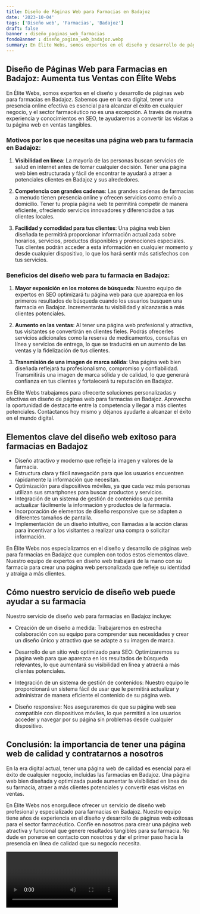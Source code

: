 ```yaml
---
title: Diseño de Páginas Web para Farmacias en Badajoz
date: '2023-10-04'
tags: ['Diseño web', 'Farmacias', 'Badajoz']
draft: false
banner : diseño_paginas_web_farmacias
fondoBanner : diseño_pagina_web_badajoz.webp
summary: En Élite Webs, somos expertos en el diseño y desarrollo de páginas web para farmacias en Badajoz. Sabemos que en la era digital, tener una presencia online efectiva es esencial para alcanzar el éxito en cualquier negocio, y el sector farmacéutico no es una excepción. A través de nuestra experiencia y conocimientos en SEO, te ayudaremos a convertir las visitas a tu página web en ventas tangibles.
---
```


## Diseño de Páginas Web para Farmacias en Badajoz: Aumenta tus Ventas con Élite Webs

En Élite Webs, somos expertos en el diseño y desarrollo de páginas web para farmacias en Badajoz. Sabemos que en la era digital, tener una presencia online efectiva es esencial para alcanzar el éxito en cualquier negocio, y el sector farmacéutico no es una excepción. A través de nuestra experiencia y conocimientos en SEO, te ayudaremos a convertir las visitas a tu página web en ventas tangibles.

### Motivos por los que necesitas una página web para tu farmacia en Badajoz:

1. **Visibilidad en línea**: La mayoría de las personas buscan servicios de salud en internet antes de tomar cualquier decisión. Tener una página web bien estructurada y fácil de encontrar te ayudará a atraer a potenciales clientes en Badajoz y sus alrededores.

2. **Competencia con grandes cadenas**: Las grandes cadenas de farmacias a menudo tienen presencia online y ofrecen servicios como envío a domicilio. Tener tu propia página web te permitirá competir de manera eficiente, ofreciendo servicios innovadores y diferenciados a tus clientes locales.

3. **Facilidad y comodidad para tus clientes**: Una página web bien diseñada te permitirá proporcionar información actualizada sobre horarios, servicios, productos disponibles y promociones especiales. Tus clientes podrán acceder a esta información en cualquier momento y desde cualquier dispositivo, lo que los hará sentir más satisfechos con tus servicios.

### Beneficios del diseño web para tu farmacia en Badajoz:

1. **Mayor exposición en los motores de búsqueda**: Nuestro equipo de expertos en SEO optimizará tu página web para que aparezca en los primeros resultados de búsqueda cuando los usuarios busquen una farmacia en Badajoz. Incrementarás tu visibilidad y alcanzarás a más clientes potenciales.

2. **Aumento en las ventas**: Al tener una página web profesional y atractiva, tus visitantes se convertirán en clientes fieles. Podrás ofrecerles servicios adicionales como la reserva de medicamentos, consultas en línea y servicios de entrega, lo que se traducirá en un aumento de las ventas y la fidelización de tus clientes.

3. **Transmisión de una imagen de marca sólida**: Una página web bien diseñada reflejará tu profesionalismo, compromiso y confiabilidad. Transmitirás una imagen de marca sólida y de calidad, lo que generará confianza en tus clientes y fortalecerá tu reputación en Badajoz.

En Élite Webs trabajamos para ofrecerte soluciones personalizadas y efectivas en diseño de páginas web para farmacias en Badajoz. Aprovecha la oportunidad de destacarte entre la competencia y llegar a más clientes potenciales. Contáctanos hoy mismo y déjanos ayudarte a alcanzar el éxito en el mundo digital.

<GifSeo />

<Cta />

## Elementos clave del diseño web exitoso para farmacias en Badajoz

- Diseño atractivo y moderno que refleje la imagen y valores de la farmacia.
- Estructura clara y fácil navegación para que los usuarios encuentren rápidamente la información que necesitan.
- Optimización para dispositivos móviles, ya que cada vez más personas utilizan sus smartphones para buscar productos y servicios.
- Integración de un sistema de gestión de contenidos que permita actualizar fácilmente la información y productos de la farmacia.
- Incorporación de elementos de diseño responsive que se adapten a diferentes tamaños de pantalla.
- Implementación de un diseño intuitivo, con llamadas a la acción claras para incentivar a los visitantes a realizar una compra o solicitar información.

En Élite Webs nos especializamos en el diseño y desarrollo de páginas web para farmacias en Badajoz que cumplen con todos estos elementos clave. Nuestro equipo de expertos en diseño web trabajará de la mano con su farmacia para crear una página web personalizada que refleje su identidad y atraiga a más clientes.

## Cómo nuestro servicio de diseño web puede ayudar a su farmacia

Nuestro servicio de diseño web para farmacias en Badajoz incluye:

- Creación de un diseño a medida: Trabajaremos en estrecha colaboración con su equipo para comprender sus necesidades y crear un diseño único y atractivo que se adapte a su imagen de marca.

- Desarrollo de un sitio web optimizado para SEO: Optimizaremos su página web para que aparezca en los resultados de búsqueda relevantes, lo que aumentará su visibilidad en línea y atraerá a más clientes potenciales.

- Integración de un sistema de gestión de contenidos: Nuestro equipo le proporcionará un sistema fácil de usar que le permitirá actualizar y administrar de manera eficiente el contenido de su página web.

- Diseño responsive: Nos aseguraremos de que su página web sea compatible con dispositivos móviles, lo que permitirá a los usuarios acceder y navegar por su página sin problemas desde cualquier dispositivo.

## Conclusión: la importancia de tener una página web de calidad y contratarnos a nosotros

En la era digital actual, tener una página web de calidad es esencial para el éxito de cualquier negocio, incluidas las farmacias en Badajoz. Una página web bien diseñada y optimizada puede aumentar la visibilidad en línea de su farmacia, atraer a más clientes potenciales y convertir esas visitas en ventas.

En Élite Webs nos enorgullece ofrecer un servicio de diseño web profesional y especializado para farmacias en Badajoz. Nuestro equipo tiene años de experiencia en el diseño y desarrollo de páginas web exitosas para el sector farmacéutico. Confíe en nosotros para crear una página web atractiva y funcional que genere resultados tangibles para su farmacia. No dude en ponerse en contacto con nosotros y dar el primer paso hacia la presencia en línea de calidad que su negocio necesita.

<Video />

<CtaBot job='Farmacias' city='Badajoz'/>

<Gmaps query='Badajoz+españa+maps' />